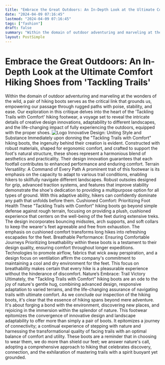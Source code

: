 ```yaml
---
title: "Embrace the Great Outdoors: An In-Depth Look at the Ultimate Comfort Hiking Shoes from 'Tackling Trails'"
date: "2024-04-09 07:16:45"
lastmod: "2024-04-09 07:16:45"
tags: ["fashion"]
draft: false
summary: "Within the domain of outdoor adventuring and marveling at the wonders of the wild, a pair of hiking boots serves as the critical link that grounds us, empowering our passage through rugged paths with poise, stability, and ease. Our exploration in this critique delves into the heart of the 'Tackling Trails with Comfort' hiking footwear, a voyage set to reveal the intricate details of creative design innovations, adaptability to different landscapes, and the life-changing impact of fully experiencing the outdoors, equipped with the proper shoes."
layout: PostSimple
---
```

# Embrace the Great Outdoors: An In-Depth Look at the Ultimate Comfort Hiking Shoes from 'Tackling Trails'
Within the domain of outdoor adventuring and marveling at the wonders of the wild, a pair of hiking boots serves as the critical link that grounds us, empowering our passage through rugged paths with poise, stability, and ease. Our exploration in this critique delves into the heart of the 'Tackling Trails with Comfort' hiking footwear, a voyage set to reveal the intricate details of creative design innovations, adaptability to different landscapes, and the life-changing impact of fully experiencing the outdoors, equipped with the proper shoes.
<img alt="Logo" class="lazyImg" data-src="https://cdn.seniorsselection.com/src_image/6be27eabdc90f1b06d3831c01549c655.webp" src="/statics/image/loading.webp"/>
Innovative Design: Uniting Style and Substance
Immediately upon donning the "Tackling Trails with Comfort" hiking boots, the ingenuity behind their creation is evident. Constructed with robust materials, shaped for ergonomic comfort, and crafted to support the foot's natural structure, these shoes represent a harmonious blend of aesthetics and practicality. Their design innovation guarantees that each footfall contributes to enhanced performance and enduring comfort.
Terrain Versatility: A Command of Every Path
A prominent trait of this footwear is its emphasis on the capacity to adapt to various trail conditions, enabling hikers to skillfully navigate different landscapes. Robust outsoles designed for grip, advanced traction systems, and features that improve stability demonstrate the shoe's dedication to providing a multipurpose option for all types of ground. With this adaptive ability, hikers can confidently dominate any path that unfolds before them.
Cushioned Comfort: Prioritizing Foot Health
These "Tackling Trails with Comfort" hiking boots go beyond simple defense against rough terrain, focusing on providing a plush, cushioned experience that centers on the well-being of the feet during extensive treks. The design incorporates bouncing midsoles, arch supports, and soft collars to keep the wearer's feet agreeable and free from exhaustion. The emphasis on cushioned comfort transforms long hikes into refreshing escapades for the feet.
Breathable Performance: Ensuring Comfortable Journeys
Prioritizing breathability within these boots is a testament to their design quality, ensuring comfort throughout longer expeditions. Technologies to promote airflow, fabrics that wick away perspiration, and a design focus on ventilation affirm the company's commitment to maintaining a cool and dry environment for the feet. This focus on breathability makes certain that every hike is a pleasurable experience without the hinderance of discomfort.
Nature’s Embrace: Trail Victory
Ultimately, the "Tackling Trails with Comfort" hiking boots are an ode to the joy of nature's gentle hug, combining advanced design, responsive adaptation to varied terrains, and the life-changing assurance of navigating trails with ultimate comfort.
As we conclude our inspection of the hiking boots, it's clear that the essence of hiking spans beyond mere adventure. It's about forging a bond with the environment, discovering new places, and rejoicing in the immersion within the splendor of nature. This footwear epitomizes the convergence of innovative design and landscape adaptability to offer more than simply a pair of boots. It epitomizes a journey of connectivity; a continual experience of stepping with nature and harnessing the transformational quality of facing trails with an optimal balance of comfort and utility. These boots are a reminder that in choosing to wear them, we do more than shield our feet; we answer nature's call, adopting a comprehensive approach to hiking that celebrates discovery, connection, and the exhilaration of mastering trails with a spirit buoyant yet grounded.
        